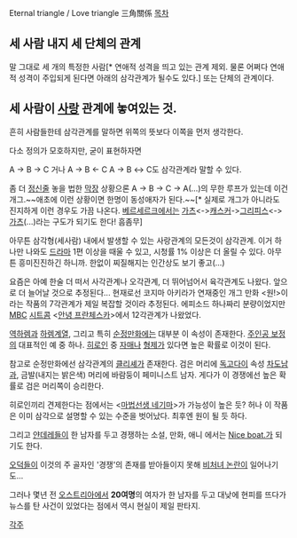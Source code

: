 Eternal triangle / Love triangle
三角關係
[[목차]]

== 세 사람 내지 세 단체의 관계 ==
말 그대로 세 개의 특정한 사람[* 연애적 성격을 띄고 있는 관계 제외. 물론 어쩌다 연애적 성격이 주입되게 된다면 아래의 삼각관계가 될수도 있다.] 또는 단체의 관계이다.

== 세 사람이 '''[[사랑]]''' 관계에 놓여있는 것. ==
흔히 사람들한테 삼각관계를 말하면 위쪽의 뜻보다 이쪽을 먼저 생각한다.

다소 정의가 모호하지만, 굳이 표현하자면

A → B → C 거나
A → B ← C
A → B ↔ C도 삼각관계라 말할 수 있다.

좀 더 [[정신줄]] 놓을 법한 [[막장]] 상황으론 A → B → C → A(…)의 무한 루프가 있는데 이건 개그.~~애초에 이런 상황이면 한명이 동성애자가 된다.~~[* 실제로 개그가 아니라도 진지하게 이런 경우도 가끔 나온다. [[베르세르크]]에서는 [[가츠]]<->[[캐스커]]->[[그리피스]]<->[[등짝을 보자|가츠]](...)라는 구도가 되기도 한다! 흠좀무]

아무튼 삼각형(세사람) 내에서 발생할 수 있는 사랑관계의 모든것이 삼각관계. 이거 하나만 나와도 [[드라마]] 1편 이상을 때울 수 있고, 시청률 1% 이상은 더 올릴 수 있다. 아무튼 흥미진진하긴 하니까. 한없이 찌질해지는 인간상도 보기 좋고(…)

요즘은 아예 한술 더 떠서 사각관계나 오각관계, 더 뛰어넘어서 육각관계도 나왔다. 앞으로 더 늘어날 것으로 추정된다... 현재로선 코지마 아키라가 연재중인 개그 만화 <원!>이라는 작품의 7각관계가 제일 복잡할 것이라 추정된다. 에피소드 하나짜리 분량이었지만 [[MBC]] [[시트콤]] <[[안녕 프란체스카]]>에서 12각관계가 나왔었다.

[[역하렘]]과 [[하렘]]계열, 그리고 특히 [[순정만화]]에는 대부분 이 속성이 존재한다. [[주인공 보정]]의 대표적인 예 중 하나. [[히로인]] 중 [[자매]]나 [[형제]]가 있다면 높은 확률로 이것이 된다.

참고로 순정만화에선 삼각관계의 [[클리셰]]가 존재한다. 검은 머리에 [[독고다이]] 속성 [[차도남]]과, 금발(내지는 밝은색) 머리에 바람둥이 페미니스트 남자. 게다가 이 경쟁에선 높은 확률로 검은 머리쪽이 승리한다.

히로인끼리 견제한다는 점에서는 <[[마법선생 네기마]]>가 가능성이 높은 듯? 허나 이 작품은 이미 삼각으로 설명할 수 있는 수준을 벗어났다. 최후엔 원이 될 듯 하다.

그리고 [[얀데레]]들이 한 남자를 두고 경쟁하는 소설, 만화, 애니 에서는 [[Nice boat.]]가 되기도 한다.
 
[[오덕]]들이 이것의 주 골자인 '경쟁'의 존재를 받아들이지 못해 [[비처녀 논란]]이 일어나기도...

그러나 몇년 전 [[오스트리아]]에서 '''20여명'''의 여자가 한 남자를 두고 대낮에 현피를 뜨다가 뉴스를 탄 사건이 있었다는 점에서 역시 현실이 제일 판타지.

[[각주]]
